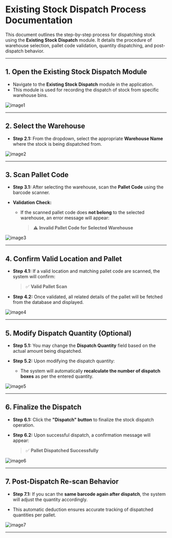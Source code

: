 # Existing Stock Dispatch Process Documentation

This document outlines the step-by-step process for dispatching stock using the **Existing Stock Dispatch** module. It details the procedure of warehouse selection, pallet code validation, quantity dispatching, and post-dispatch behavior.

---

## 1. Open the Existing Stock Dispatch Module

- Navigate to the **Existing Stock Dispatch** module in the application.
- This module is used for recording the dispatch of stock from specific warehouse bins.

![image1](/DOCS_IMAGE/existing-stock-dispatch/Image1.jpeg)

---

## 2. Select the Warehouse

- **Step 2.1:** From the dropdown, select the appropriate **Warehouse Name** where the stock is being dispatched from.

![image2](/DOCS_IMAGE/existing-stock-dispatch/Image2.jpeg)

---

## 3. Scan Pallet Code

- **Step 3.1:** After selecting the warehouse, scan the **Pallet Code** using the barcode scanner.

- **Validation Check:**
  - If the scanned pallet code does **not belong** to the selected warehouse, an error message will appear:
    > ⚠️ **Invalid Pallet Code for Selected Warehouse**

![image3](/DOCS_IMAGE/existing-stock-dispatch/Image3.jpeg)

---

## 4. Confirm Valid Location and Pallet

- **Step 4.1:** If a valid location and matching pallet code are scanned, the system will confirm:
  > ✅ **Valid Pallet Scan**

- **Step 4.2:** Once validated, all related details of the pallet will be fetched from the database and displayed.

![image4](/DOCS_IMAGE/existing-stock-dispatch/Image4.jpeg)

---

## 5. Modify Dispatch Quantity (Optional)

- **Step 5.1:** You may change the **Dispatch Quantity** field based on the actual amount being dispatched.

- **Step 5.2:** Upon modifying the dispatch quantity:
  - The system will automatically **recalculate the number of dispatch boxes** as per the entered quantity.

![image5](/DOCS_IMAGE/existing-stock-dispatch/Image5.jpeg)

---

## 6. Finalize the Dispatch

- **Step 6.1:** Click the **"Dispatch" button** to finalize the stock dispatch operation.

- **Step 6.2:** Upon successful dispatch, a confirmation message will appear:
  > ✅ **Pallet Dispatched Successfully**

![image6](/DOCS_IMAGE/existing-stock-dispatch/Image6.jpeg)

---

## 7. Post-Dispatch Re-scan Behavior

- **Step 7.1:** If you scan the **same barcode again after dispatch**, the system will adjust the quantity accordingly.

  
- This automatic deduction ensures accurate tracking of dispatched quantities per pallet.

![image7](/DOCS_IMAGE/existing-stock-dispatch/Image7.jpeg)

---

